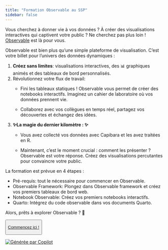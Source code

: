 ```yaml
---
title: "Formation Observable au SSP"
sidebar: false
---
```


Vous cherchez à donner vie à vos données ? À créer des visualisations interactives qui captivent votre public ? Ne cherchez pas plus loin ! [Observable](https://observablehq.com/framework/ "Site web d'Observable") est là pour vous.

Observable est bien plus qu'une simple plateforme de visualisation. C'est votre billet pour l'univers des données dynamiques :

1.  **Créez sans limites**: visualisations interactives, des 📊 graphiques animés et des tableaux de bord personnalisés.
2.  Révolutionnez votre flux de travail:
    -   Fini les tableaux statiques ! Observable vous permet de créer des notebooks interactifs. Imaginez un cahier de laboratoire où vos données prennent vie.

    -   Collaborez avec vos collègues en temps réel, partagez vos découvertes et échangez des idées.\
3.  **✨La magie du dernier kilomètre : ✨**
    -   Vous avez collecté vos données avec Capibara et les avez traitées en R.

    -   Maintenant, c'est le moment crucial : comment les présenter ? Observable est votre réponse. Créez des visualisations percutantes pour convaincre votre public.

La formation est prévue en 4 étapes :

-   Pré-requis: tout le nécessaire pour commencer en Observable.
-   Observable Framework: Plongez dans Observable framework et créez vos premiers tableaux de bord web.
-   Notebook Observable: Créez vos premiers notebooks interactifs.
-   Quarto: Intégrez du code observable dans vos documents Quarto.

Alors, prêts à explorer Observable ? 🌟


<button type="button" class="btn btn-primary btn-lg">

<a href="compte_observable.qmd">Commencez ici !</a>

</button>

[![Générée par Copilot](dataViz_agri.jpg){fig-align="center"}](https://copilot.microsoft.com/)
